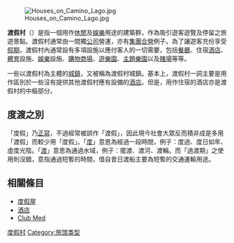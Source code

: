{{not|度假酒店}}
[[File:Houses_on_Camino_Lago.jpg|thumb]]

'''渡假村'''（{{lang-en|Resort}}）是指一個用作[[休閒|休閒]]及[[娛樂|娛樂]]用途的建築群，作為吸引遊客遊覽及停留之旅遊景點。渡假村通常由一間獨[[公司|公司]]營運，亦有[[集團|集團]][[合營|合營]]例子。為了讓遊客充份享受[[假期|假期]]，渡假村內通常設有多項設施以應付客人的一切需要，包括[[餐廳|餐廳]]、住宿[[酒店|酒店]]、[[体育运动|體育]]設施、[[娛樂|娛樂]]設施、[[購物|購物]][[商場|商場]]、[[遊樂園|遊樂園]]、[[主題樂園|主題樂園]]以及[[賭場|賭場]]等等。

一些以渡假村為主體的[[城鎮|城鎮]]，又被稱為渡假村城鎮。基本上，渡假村一詞主要是用作區別於一些沒有提供其他渡假村應有設備的[[酒店|酒店]]。但是，用作住宿的酒店亦是渡假村的中樞部分。

==度渡之別==
「度假」乃[[正寫法|正寫]]，不過經常被誤作「渡假」，因此現今社會大眾反而積非成是多用「渡假」而較少用「度假」。「[[:wiktionary:度|度]]」意思為經過一段時間，例子：度過、度日如年、虛度光陰。「[[:wiktionary:渡|渡]]」意思為通過水域，例子：擺渡、渡河、渡輪。而「過渡期」之使用則沒錯，意指通過短暫的時間，借自昔日渡船主要為短暫的交通運輸用途。

==相關條目==
*[[度假屋|度假屋]]
*[[酒店|酒店]] 
*[[Club_Med|Club Med]]

{{旅遊}}
{{Commonscat|Resorts}}
{{Tourism-stub}}
[[Category:度假村|]]
[[Category:旅馆类型|Category:旅馆类型]]